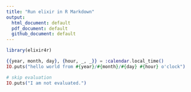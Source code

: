 ```yaml
---
title: "Run elixir in R Markdown"
output:
  html_document: default
  pdf_document: default
  github_document: default
---
```



```r
library(elixir4r)
```


```elixir
{{year, month, day}, {hour, _, _}} = :calendar.local_time()
IO.puts("hello world from #{year}/#{month}/#{day} #{hour} o'clock") 
```


```elixir
# skip evaluation 
IO.puts("I am not evaluated.")
```





